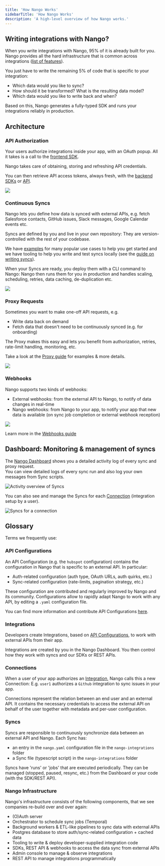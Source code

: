 ```yaml
---
title: 'How Nango Works'
sidebarTitle: 'How Nango Works'
description: 'A high-level overview of how Nango works.'
---
```


## Writing integrations with Nango?

When you write integrations with Nango, 95% of it is already built for you. Nango provides all the hard infrastructure that is common across integrations ([list of features](/introduction#nango-at-a-glance)).

You just have to write the remaining 5% of code that is specific to your integration:

-   Which data would you like to sync? 
-   How should it be transformed? What is the resulting data model?
-   Which data would you like to write back and when?

Based on this, Nango generates a fully-typed SDK and runs your integrations reliably in production.

## Architecture

### API Authorization

Your users authorize integrations inside your app, with an OAuth popup. All it takes is a call to the [frontend SDK](/sdks/frontend). 

Nango takes care of obtaining, storing and refreshing API credentials. 

You can then retrieve API access tokens, always fresh, with the [backend SDKs](sdks) or [API](api-reference).

<Frame caption="OAuth Architecture">
  <img src="/images/nango-auth-architecture.png" />
</Frame>

### Continuous Syncs

Nango lets you define how data is synced with external APIs, e.g. fetch Salesforce contacts, GitHub issues, Slack messages, Google Calendar events etc.

Syncs are defined by you and live in your own repository: They are version-controlled with the rest of your codebase.

We have [examples](/examples) for many popular use cases to help you get started and we have tooling to help you write and test syncs locally (see the [guide on writing syncs](guides/sync)).

When your Syncs are ready, you deploy them with a CLI command to Nango: Nango then runs them for you in production and handles scaling, scheduling, retries, data caching, de-duplication etc.


<Frame caption="Continuous Sync Architecture">
  <img src="/images/nango-sync-architecture.png" />
</Frame>

### Proxy Requests

Sometimes you want to make one-off API requests, e.g.
- Write data back on demand
- Fetch data that doesn't need to be continuously synced (e.g. for onboarding)

The Proxy makes this easy and lets you benefit from authorization, retries, rate-limit handling, monitoring, etc.

Take a look at the [Proxy guide](/guides/proxy) for examples & more details.

<Frame caption="Proxy Architecture">
  <img src="/images/nango-proxy-architecture.png" />
</Frame>

### Webhooks

Nango supports two kinds of webhooks:
- External webhooks: from the external API to Nango, to notify of data changes in real-time
- Nango webhooks: from Nango to your app, to notify your app that new data is available (on sync job completion or external webhook reception)

<Frame caption="Webhooks Architecture">
  <img src="/images/nango-webhooks-architecture.png" />
</Frame>

Learn more in the [Webhooks guide](/guides/webhooks)

## Dashboard: Monitoring & management of syncs

The [Nango Dashboard](https://app.nango.dev) shows you a detailed activity log of every sync and proxy request.  
You can view detailed logs of every sync run and also log your own messages from Sync scripts.

![Activity overview of Syncs](/images/nango-sync/nango-sync-activity.png)

You can also see and manage the Syncs for each [Connection](/core-concepts#connections) (integration setup by a user).

![Syncs for a connection](/images/nango-sync/nango-connection-sync.png)

## Glossary

Terms we frequently use:

### API Configurations[](#api-configurations)

An API Configuration (e.g. the `hubspot` configuration) contains the configuration in Nango that is specific to an external API. In particular:

-   Auth-related configuration (auth type, OAuth URLs, auth quirks, etc.)
-   Sync-related configuration (rate-limits, pagination strategy, etc.)

These configuration are contributed and regularly improved by Nango and its community. Configurations allow to rapidly adapt Nango to work with any API, by editing a `.yaml` configuration file.

You can find more information and contribute API Configurations [here](/contribute).

### Integrations[](#integrations)

Developers create Integrations, based on [API Configurations](/core-concepts#api-configurations), to work with external APIs from their app.

Integrations are created by you in the Nango Dashboard. You then control how they work with syncs and our SDKs or REST APIs.

### Connections[](#connections)

When a user of your app authorizes an [Integration](/core-concepts#integrations), Nango calls this a new Connection: E.g. `user1` authorizes a `Github` integration to sync issues in your app.

Connections represent the relation between an end user and an external API. It contains the necessary credentials to access the external API on behalf of the user together with metadata and per-user configuration.

### Syncs[](#syncs)

Syncs are responsible to continuously synchronize data between an external API and Nango. Each Sync has: 
- an entry in the `nango.yaml` configuration file in the `nango-integrations` folder
- a Sync file (typescript script) in the `nango-integrations` folder

Syncs have 'runs' or 'jobs' that are executed periodically. They can be managed (stopped, paused, resync, etc.) from the Dashboard or your code (with the SDK/REST API).

### Nango Infrastructure[](#nango-infrastructure)

Nango's infrastructure consists of the following components, that we see companies re-build over and over again:

-   (O)Auth server
-   Orchestrator to schedule sync jobs (Temporal)
-   Background workers & ETL-like pipelines to sync data with external APIs
-   Postgres database to store auth/sync-related configuration + cached data
-   Tooling to write & deploy developer-supplied integration code
-   SDKs, REST API & webhooks to access the data sync from external APIs
-   Admin console to manage & observe integrations
-   REST API to manage integrations programmatically
